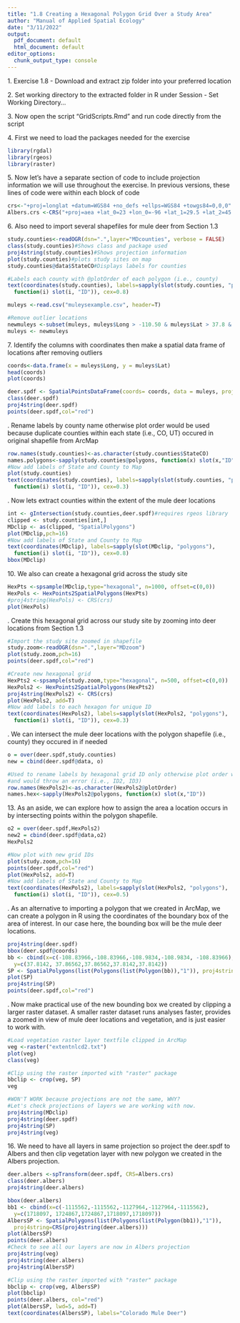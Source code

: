 ---
title: "1.8 Creating a Hexagonal Polygon Grid Over a Study Area"
author: "Manual of Applied Spatial Ecology"
date: "3/11/2022"
output: 
  pdf_document: default
  html_document: default
editor_options: 
  chunk_output_type: console
---
1\. Exercise 1.8 - Download and extract zip folder into your preferred location

2\. Set working directory to the extracted folder in R under Session - Set Working Directory...

3\. Now open the script "GridScripts.Rmd" and run code directly from the script

4\. First we need to load the packages needed for the exercise
```{r warning=FALSE, message=FALSE}
library(rgdal)
library(rgeos)
library(raster)
```
5\. Now let's have a separate section of code to include projection information we will use throughout the exercise. In previous versions, these lines of code were within each block of code
```{r warning=FALSE, message=FALSE}
crs<-"+proj=longlat +datum=WGS84 +no_defs +ellps=WGS84 +towgs84=0,0,0"
Albers.crs <-CRS("+proj=aea +lat_0=23 +lon_0=-96 +lat_1=29.5 +lat_2=45.5 +x_0=0 +y_0=0 +datum=NAD83 +units=m +no_defs")
```
6\. Also need to import several shapefiles for mule deer from Section 1.3
```{r warning=FALSE, message=FALSE, hide=TRUE}
study.counties<-readOGR(dsn=".",layer="MDcounties", verbose = FALSE)
class(study.counties)#Shows class and package used
proj4string(study.counties)#Shows projection information
plot(study.counties)#plots study sites on map
study.counties@data$StateCO#Displays labels for counties

#Labels each county with @plotOrder of each polygon (i.e., county)
text(coordinates(study.counties), labels=sapply(slot(study.counties, "polygons"),
  function(i) slot(i, "ID")), cex=0.8)

muleys <-read.csv("muleysexample.csv", header=T)

#Remove outlier locations
newmuleys <-subset(muleys, muleys$Long > -110.50 & muleys$Lat > 37.8 & muleys$Long < -107)
muleys <- newmuleys
```
7\. Identify the columns with coordinates then make a spatial data frame of locations after removing outliers
```{r fig.height=4, fig.width=4, warning=FALSE, message=FALSE}
coords<-data.frame(x = muleys$Long, y = muleys$Lat)
head(coords)
plot(coords)

deer.spdf <- SpatialPointsDataFrame(coords= coords, data = muleys, proj4string = CRS(crs))
class(deer.spdf)
proj4string(deer.spdf)
points(deer.spdf,col="red")
```
\newline
8\. Rename labels by county name otherwise plot order would be used because duplicate counties within each state (i.e., CO, UT) occured in original shapefile from ArcMap
```{r fig.height=4, fig.width=4, warning=FALSE, message=FALSE}
row.names(study.counties)<-as.character(study.counties$StateCO)
names.polygons<-sapply(study.counties@polygons, function(x) slot(x,"ID")) 
#Now add labels of State and County to Map
plot(study.counties)
text(coordinates(study.counties), labels=sapply(slot(study.counties, "polygons"),
  function(i) slot(i, "ID")), cex=0.3)
```
\newline
9\. Now lets extract counties within the extent of the mule deer locations
```{r fig.height=4, fig.width=4, warning=FALSE, message=FALSE}
int <- gIntersection(study.counties,deer.spdf)#requires rgeos library
clipped <- study.counties[int,]
MDclip <- as(clipped, "SpatialPolygons")
plot(MDclip,pch=16)
#Now add labels of State and County to Map
text(coordinates(MDclip), labels=sapply(slot(MDclip, "polygons"), 
  function(i) slot(i, "ID")), cex=0.8)
bbox(MDclip)
```
10\. We also can create a hexagonal grid across the study site
```{r fig.height=4, fig.width=4, warning=FALSE, message=FALSE}
HexPts <-spsample(MDclip,type="hexagonal", n=1000, offset=c(0,0))
HexPols <- HexPoints2SpatialPolygons(HexPts)
#proj4string(HexPols) <- CRS(crs)
plot(HexPols)
```
\newline
11\. Create this hexagonal grid across our study site by zooming into deer locations from Section 1.3
```{r hide=TRUE, fig.height=4, fig.width=4, warning=FALSE, message=FALSE}
#Import the study site zoomed in shapefile
study.zoom<-readOGR(dsn=".",layer="MDzoom")
plot(study.zoom,pch=16)
points(deer.spdf,col="red")

#Create new hexagonal grid
HexPts2 <-spsample(study.zoom,type="hexagonal", n=500, offset=c(0,0))
HexPols2 <- HexPoints2SpatialPolygons(HexPts2)
proj4string(HexPols2) <- CRS(crs)
plot(HexPols2, add=T)
#Now add labels to each hexagon for unique ID
text(coordinates(HexPols2), labels=sapply(slot(HexPols2, "polygons"), 
  function(i) slot(i, "ID")), cex=0.3)
```
\newline
12\. We can intersect the mule deer locations with the polygon shapefile (i.e., county) they occured in if needed
```{r fig.height=4, fig.width=4}
o = over(deer.spdf,study.counties)
new = cbind(deer.spdf@data, o)

#Used to rename labels by hexagonal grid ID only otherwise plot order with "IDxx" would be used
#and would throw an error (i.e., ID2, ID3)
row.names(HexPols2)<-as.character(HexPols2@plotOrder)
names.hex<-sapply(HexPols2@polygons, function(x) slot(x,"ID"))
```
13\. As an aside, we can explore how to assign the area a location occurs in by intersecting points within the polygon shapefile.
```{r fig.height=4, fig.width=4}
o2 = over(deer.spdf,HexPols2)
new2 = cbind(deer.spdf@data,o2)
HexPols2

#Now plot with new grid IDs
plot(study.zoom,pch=16)
points(deer.spdf,col="red")
plot(HexPols2, add=T)
#Now add labels of State and County to Map
text(coordinates(HexPols2), labels=sapply(slot(HexPols2, "polygons"),
  function(i) slot(i, "ID")), cex=0.5)
```
\newline
14\. As an alternative to importing a polygon that we created in ArcMap, we can create a polygon in R using the coordinates of the boundary box of the area of interest. In our case here, the bounding box will be the mule deer locations.
```{r fig.height=4, fig.width=4, warning=FALSE, message=FALSE}
proj4string(deer.spdf)
bbox(deer.spdf@coords)
bb <- cbind(x=c(-108.83966,-108.83966,-108.9834,-108.9834, -108.83966), 
  y=c(37.8142, 37.86562,37.86562,37.8142,37.8142))
SP <- SpatialPolygons(list(Polygons(list(Polygon(bb)),"1")), proj4string=CRS(proj4string(MDclip)))
plot(SP)
proj4string(SP)
points(deer.spdf,col="red")
```
\newline
15\. Now make practical use of the new bounding box we created by clipping a larger raster dataset. A smaller raster dataset runs analyses faster, provides a zoomed in view of mule deer locations and vegetation, and is just easier to work with.
```{r message=FALSE, fig.height=4, fig.width=4}
#Load vegetation raster layer textfile clipped in ArcMap 
veg <-raster("extentnlcd2.txt")
plot(veg)
class(veg)
```
```{r eval=FALSE, warning=FALSE, message=FALSE}
#Clip using the raster imported with "raster" package
bbclip <- crop(veg, SP)
veg
```
```{r warning=FALSE, message=FALSE }
#WON'T WORK because projections are not the same, WHY?
#Let's check projections of layers we are working with now.
proj4string(MDclip)
proj4string(deer.spdf)
proj4string(SP)
proj4string(veg)
```
16\. We need to have all layers in same projection so project the deer.spdf to Albers and then clip vegetation layer with new polygon we created in the Albers projection.
```{r warning=FALSE, message=FALSE}
deer.albers <-spTransform(deer.spdf, CRS=Albers.crs)
class(deer.albers)
proj4string(deer.albers)

bbox(deer.albers)
bb1 <- cbind(x=c(-1115562,-1115562,-1127964,-1127964,-1115562),
  y=c(1718097, 1724867,1724867,1718097,1718097))
AlbersSP <- SpatialPolygons(list(Polygons(list(Polygon(bb1)),"1")), 
  proj4string=CRS(proj4string(deer.albers)))
plot(AlbersSP)
points(deer.albers)
#Check to see all our layers are now in Albers projection
proj4string(veg)
proj4string(deer.albers)
proj4string(AlbersSP)

#Clip using the raster imported with "raster" package 
bbclip <- crop(veg, AlbersSP)
plot(bbclip)
points(deer.albers, col="red")
plot(AlbersSP, lwd=5, add=T)
text(coordinates(AlbersSP), labels="Colorado Mule Deer")
```

